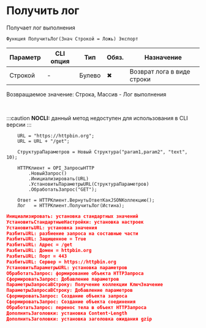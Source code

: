﻿---
sidebar_position: 8
description: Получить лог  и другие функции для работы с HTTP-клиент в Открытом пакете интеграций - бесплатной open-source библиотеке интеграций для 1С:Предприятие 8, OneScript и CLI
keywords: [1C, 1С, 1С:Предприятие, 1С:Предприятие 8.3, API, Интеграция, Сервисы, Обмен, OneScript, CLI, HTTP-клиент]
---


# Получить лог 
 Получает лог выполнения



`Функция ПолучитьЛог(Знач Строкой = Ложь) Экспорт`

  | Параметр | CLI опция | Тип | Обяз. | Назначение |
  |-|-|-|-|-|
  | Строкой | - | Булево | &#x2716; | Возврат лога в виде строки |

  
  Возвращаемое значение:   Строка, Массив - Лог выполнения

<br/>


:::caution
**NOCLI:** данный метод недоступен для использования в CLI версии
:::
<br/>



```bsl title="Пример использования для 1С:Предприятие/OneScript"
    URL = "https://httpbin.org";
    URL = URL + "/get";

    СтруктураПараметров = Новый Структура("param1,param2", "text", 10);

    HTTPКлиент = OPI_ЗапросыHTTP
        .НовыйЗапрос()
        .Инициализировать(URL)
        .УстановитьПараметрыURL(СтруктураПараметров)
        .ОбработатьЗапрос("GET");

    Ответ = HTTPКлиент.ВернутьОтветКакJSONКоллекцию();
    Лог   = HTTPКлиент.ПолучитьЛог(Истина);
```
    



```json title="Результат"
Инициализировать: установка стандартных значений
УстановитьСтандартныеНастройки: установка настроек
УстановитьURL: установка значения
РазбитьURL: разбиение запроса на составные части
РазбитьURL: Защищенное = True
РазбитьURL: Адрес = /get
РазбитьURL: Домен = httpbin.org
РазбитьURL: Порт = 443
РазбитьURL: Сервер = https://httpbin.org
УстановитьПараметрыURL: установка параметров
ОбработатьЗапрос: формирование объекта HTTPЗапроса
СформироватьЗапрос: Добавление параметров
ПараметрыЗапросаВСтроку: Получение коллекции КлючЗначение
ПараметрыЗапросаВСтроку: Добавление параметров
СформироватьЗапрос: Создание объекта запроса
СформироватьЗапрос: Создание объекта соединения
ОбработатьЗапрос: перенос тела в объект HTTPЗапроса
ДополнитьЗаголовки: установка Content-Length
ДополнитьЗаголовки: установка заголовка ожидания gzip
```
